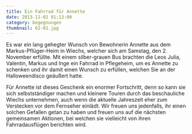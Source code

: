 ```yaml
---
title: Ein Fahrrad für Annette
date: 2013-11-02 01:13:00
category: begegnungen
thumbnail: 62-01.jpg
---
```


Es war ein lang gehegter Wunsch von Bewohnerin Annette aus dem Markus-Pflüger-Heim in Wiechs, welcher sich am Samstag, den 2. November erfüllte. Mit einem silber-grauen Bus brachten die Leos Julia, Valentin, Markus und Inge ein Fahrrad in Pflegeheim, um es Annette zu schenken und ihr damit einen Wunsch zu erfüllen, welchen Sie an der Halloweendisco geäußert hatte.

Für Annette ist dieses Geschenk ein enormer Fortschritt, denn so kann sie sich selbstständiger machen und kleinere Touren durch das beschauliche Wiechs unternehmen, auch wenn die aktuelle Jahreszeit eher zum Verstecken vor dem Fernseher einlädt. Wir freuen uns jedenfalls, ihr einen solchen Gefallen getan zu haben und freuen uns auf die nächsten gemeinsamen Aktionen, bei welchen sie vielleicht von ihren Fahrradausflügen berichten wird.
